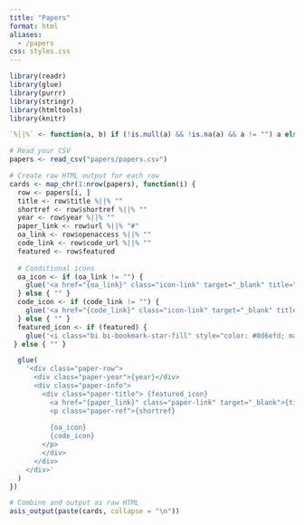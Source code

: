 ```yaml
---
title: "Papers"
format: html
aliases: 
  - /papers
css: styles.css
---
```


```r
library(readr)
library(glue)
library(purrr)
library(stringr)
library(htmltools)
library(knitr)

`%||%` <- function(a, b) if (!is.null(a) && !is.na(a) && a != "") a else b

# Read your CSV
papers <- read_csv("papers/papers.csv")

# Create raw HTML output for each row
cards <- map_chr(1:nrow(papers), function(i) {
  row <- papers[i, ]
  title <- row$title %||% ""
  shortref <- row$shortref %||% ""
  year <- row$year %||% ""
  paper_link <- row$url %||% "#"
  oa_link <- row$openaccess %||% ""
  code_link <- row$code_url %||% ""
  featured <- row$featured
  
  # Conditional icons
  oa_icon <- if (oa_link != "") {
    glue('<a href="{oa_link}" class="icon-link" target="_blank" title="open access"><i class="bi bi-unlock"></i></a>')
  } else { "" }
  code_icon <- if (code_link != "") {
    glue('<a href="{code_link}" class="icon-link" target="_blank" title="data & code"><i class="bi bi-code-slash"></i></a>')
  } else { "" }
  featured_icon <- if (featured) {
    glue('<i class="bi bi-bookmark-star-fill" style="color: #0d6efd; margin-right: 0.1rem; font-size: 0.7rem;"></i>')
 } else { "" }

  glue(
    '<div class="paper-row">
      <div class="paper-year">{year}</div>
      <div class="paper-info">
        <div class="paper-title"> {featured_icon}
          <a href="{paper_link}" class="paper-link" target="_blank">{title}</a>
          <p class="paper-ref">{shortref}
          
          {oa_icon}
          {code_icon}
        </p>
        </div>
      </div>
    </div>'
  )
})

# Combine and output as raw HTML
asis_output(paste(cards, collapse = "\n"))
```

